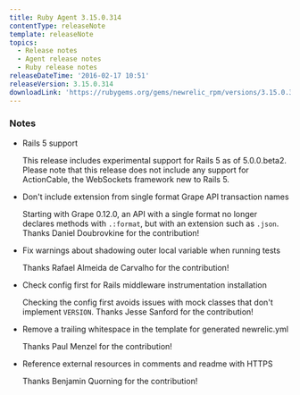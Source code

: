 ```yaml
---
title: Ruby Agent 3.15.0.314
contentType: releaseNote
template: releaseNote
topics:
  - Release notes
  - Agent release notes
  - Ruby release notes
releaseDateTime: '2016-02-17 10:51'
releaseVersion: 3.15.0.314
downloadLink: 'https://rubygems.org/gems/newrelic_rpm/versions/3.15.0.314'
---
```


### Notes

* Rails 5 support

  This release includes experimental support for Rails 5 as of 5.0.0.beta2. Please note that this release does not include any support for ActionCable, the WebSockets framework new to Rails 5.
* Don't include extension from single format Grape API transaction names

  Starting with Grape 0.12.0, an API with a single format no longer declares methods with `.:format`, but with an extension such as `.json`. Thanks Daniel Doubrovkine for the contribution!
* Fix warnings about shadowing outer local variable when running tests

  Thanks Rafael Almeida de Carvalho for the contribution!
* Check config first for Rails middleware instrumentation installation

  Checking the config first avoids issues with mock classes that don't implement `VERSION`. Thanks Jesse Sanford for the contribution!
* Remove a trailing whitespace in the template for generated newrelic.yml

  Thanks Paul Menzel for the contribution!
* Reference external resources in comments and readme with HTTPS

  Thanks Benjamin Quorning for the contribution!
